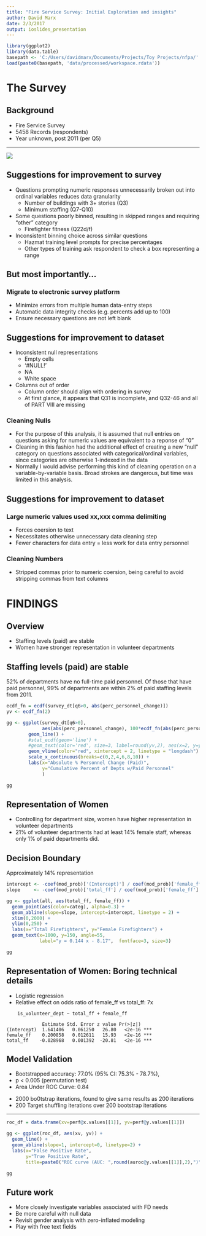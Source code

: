 ```yaml
---
title: "Fire Service Survey: Initial Exploration and insights"
author: David Marx
date: 2/3/2017
output: ioslides_presentation
---
```



```r
library(ggplot2)
library(data.table)
basepath <- 'C:/Users/davidmarx/Documents/Projects/Toy Projects/nfpa/'
load(paste0(basepath, 'data/processed/workspace.rdata'))
```

# The Survey

## Background

* Fire Service Survey
* 5458 Records (respondents)
* Year unknown, post 2011 (per Q5)

---

![](C:/Users/davidmarx/Documents/Projects/Toy Projects/nfpa/images/survey_screenshot.png)

## Suggestions for improvement to survey

* Questions prompting numeric responses unnecessarily broken out into ordinal variables reduces data granularity
    * Number of buildings with 3+ stories (Q3)
    * Minimum staffing (Q7-Q10)
* Some questions poorly binned, resulting in skipped ranges and requiring "other" category
    * Firefighter fitness (Q22d/f)
* Inconsistent binning choice across similar questions
    * Hazmat training level prompts for precise percentages
    * Other types of training ask respondent to check a box representing a range
  

## But most importantly...

### Migrate to electronic survey platform
* Minimize errors from multiple human data-entry steps
* Automatic data integrity checks (e.g. percents add up to 100)
* Ensure necessary questions are not left blank


## Suggestions for improvement to dataset

* Inconsistent null representations
    * Empty cells
    * '#NULL!'
    * NA
    * White space
* Columns out of order
    * Column order should align with ordering in survey
    * At first glance, it appears that Q31 is incomplete, and Q32-46 and all of PART VIII are missing
  
<div class="notes">
### Cleaning Nulls
* For the purpose of this analysis, it is assumed that null entries on questions asking for numeric values are equivalent to a reponse of "0"
* Cleaning in this fashion had the additional effect of creating a new "null" category on questions associated with categorical/ordinal variables, since categories are otherwise 1-indexed in the data
* Normally I would advise performing this kind of cleaning operation on a variable-by-variable basis. Broad strokes are dangerous, but time was limited in this analysis.
</div>


## Suggestions for improvement to dataset

### Large numeric values used xx,xxx comma delimiting
* Forces coersion to text
* Necessitates otherwise unnecessary data cleaning step
* Fewer characters for data entry = less work for data entry personnel

<div class="notes">
### Cleaning Numbers
* Stripped commas prior to numeric coersion, being careful to avoid stripping 
  commas from text columns
</div>

  
# FINDINGS

## Overview

* Staffing levels (paid) are stable
* Women have stronger representation in volunteer departments


## Staffing levels (paid) are stable

52% of departments have no full-time paid personnel. Of those that have paid personnel, 99% of departments are within 2% of paid staffing levels from 2011. 

```r
ecdf_fn = ecdf(survey_dt[q6>0, abs(perc_personnel_change)])
yv <- ecdf_fn(2)

gg <- ggplot(survey_dt[q6>0], 
             aes(abs(perc_personnel_change), 100*ecdf_fn(abs(perc_personnel_change)))) +
        geom_line() +
        #stat_ecdf(geom='line') +
        #geom_text(color='red', size=3, label=round(yv,2), aes(x=2, y=yv), hjust=1, vjust=0) +
        geom_vline(color="red", xintercept = 2, linetype = "longdash") +
        scale_x_continuous(breaks=c(0,2,4,6,8,10)) +
        labs(x="Absolute % Personnel Change (Paid)",
             y="Cumulative Percent of Depts w/Paid Personnel"
             )

gg
```


## Representation of Women

* Controlling for department size, women have higher representation in volunteer departments
* 21% of volunteer departments had at least 14% female staff, whereas only 1% of paid departments did.

## Decision Boundary

Approximately 14% representation

```r
intercept <- -coef(mod_prob)['(Intercept)'] / coef(mod_prob)['female_ff']
slope     <- -coef(mod_prob)['total_ff'] / coef(mod_prob)['female_ff']

gg <- ggplot(all, aes(total_ff, female_ff)) +
  geom_point(aes(color=categ), alpha=0.3) +
  geom_abline(slope=slope, intercept=intercept, linetype = 2) +
  xlim(0,2000) +
  ylim(0,250) +
  labs(x="Total Firefighters", y="Female Firefighters") +
  geom_text(x=1000, y=150, angle=55, 
            label="y = 0.144 x - 8.17",  fontface=3, size=3)

gg
```

## Representation of Women: Boring technical details

* Logistic regression
* Relative effect on odds ratio of female_ff vs total_ff: 7x

```
    is_volunteer_dept ~ total_ff + female_ff

             Estimate Std. Error z value Pr(>|z|)    
(Intercept)  1.641406   0.061250   26.80   <2e-16 ***
female_ff    0.200858   0.012611   15.93   <2e-16 ***
total_ff    -0.028968   0.001392  -20.81   <2e-16 ***
```  

## Model Validation

* Bootstrapped accuracy: 77.0% (95% CI: 75.3% - 78.7%), 
* p < 0.005 (permutation test)
* Area Under ROC Curve: 0.84


<div class="notes">
* 2000 bo0tstrap iterations, found to give same results as 200 iterations
* 200 Target shuffling iterations over 200 bootstrap iterations
</div>

---

```r
roc_df = data.frame(xv=perf@x.values[[1]], yv=perf@y.values[[1]])

gg <- ggplot(roc_df, aes(xv, yv)) + 
  geom_line() +
  geom_abline(slope=1, intercept=0, linetype=2) +
  labs(x="False Positive Rate",
       y="True Positive Rate",
       title=paste0("ROC curve (AUC: ",round(auroc@y.values[[1]],2),")"))

gg

```


## Future work

* More closely investigate variables associated with FD needs
* Be more careful with null data
* Revisit gender analysis with zero-inflated modeling
* Play with free text fields
